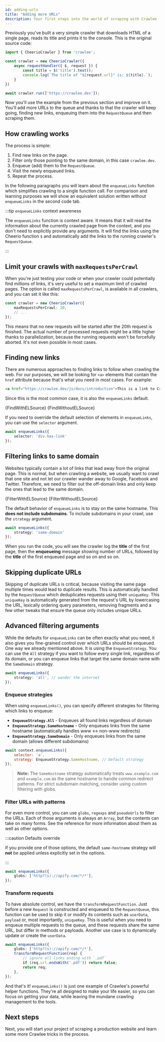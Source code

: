 ```yaml
---
id: adding-urls
title: "Adding more URLs"
description: Your first steps into the world of scraping with Crawlee
---
```





Previously you've built a very simple crawler that downloads HTML of a single page, reads its title and prints it to the console.
This is the original source code:

```ts
import { CheerioCrawler } from 'crawlee';

const crawler = new CheerioCrawler({
    async requestHandler({ $, request }) {
        const title = $('title').text();
        console.log(`The title of "${request.url}" is: ${title}.`);
    }
})

await crawler.run(['https://crawlee.dev']);
```

Now you'll use the example from the previous section and improve on it. You'll add more URLs to the queue and thanks to that the crawler will keep going, finding new links, enqueuing them into the `RequestQueue` and then scraping them.

## How crawling works

The process is simple:

1. Find new links on the page.
2. Filter only those pointing to the same domain, in this case `crawlee.dev`.
3. Enqueue (add) them to the `RequestQueue`.
4. Visit the newly enqueued links.
5. Repeat the process.

In the following paragraphs you will learn about the <ApiLink to="core/function/enqueueLinks">`enqueueLinks`</ApiLink> function which simplifies crawling to a single function call. For comparison and learning purposes we will show an equivalent solution written without `enqueueLinks` in the second code tab.

:::tip `enqueueLinks` context awareness

The `enqueueLinks` function is context aware. It means that it will read the information about the currently crawled page from the context, and you don't need to explicitly provide any arguments. It will find the links using the Cheerio function `$` and automatically add the links to the running crawler's `RequestQueue`.

:::

## Limit your crawls with `maxRequestsPerCrawl`

 When you're just testing your code or when your crawler could potentially find millions of links, it's very useful to set a maximum limit of crawled pages. The option is called `maxRequestsPerCrawl`, is available in all crawlers, and you can set it like this:

```ts
const crawler = new CheerioCrawler({
    maxRequestsPerCrawl: 20,
    // ...
});
```

This means that no new requests will be started after the 20th request is finished. The actual number of processed requests might be a little higher thanks to parallelization, because the running requests won't be forcefully aborted. It's not even possible in most cases.

## Finding new links

There are numerous approaches to finding links to follow when crawling the web. For our purposes, we will be looking for `<a>` elements that contain the `href` attribute because that's what you need in most cases. For example:

```html
<a href="https://crawlee.dev/js/docs/introduction">This is a link to Crawlee introduction</a>
```

Since this is the most common case, it is also the `enqueueLinks` default.

<Tabs groupId="crawling-links">
<TabItem value="enqueue-links" label="with enqueueLinks" default>
<CodeBlock language="js" title="src/main.mjs">{FindWithELSource}</CodeBlock>
</TabItem>
<TabItem value="plain-js" label="without enqueueLinks">
<CodeBlock language="js" title="src/main.mjs">{FindWithoutELSource}</CodeBlock>
</TabItem>
</Tabs>

If you need to override the default selection of elements in `enqueueLinks`, you can use the `selector` argument.

```ts
await enqueueLinks({
    selector: 'div.has-link'
});
```

## Filtering links to same domain

Websites typically contain a lot of links that lead away from the original page. This is normal, but when crawling a website, we usually want to crawl that one site and not let our crawler wander away to Google, Facebook and Twitter. Therefore, we need to filter out the off-domain links and only keep the ones that lead to the same domain.

<Tabs groupId="crawling-links">
    <TabItem value="enqueue-links" label="with enqueueLinks" default>
        <CodeBlock language="js" title="src/main.mjs">{FilterWithELSource}</CodeBlock>
    </TabItem>
    <TabItem value="plain-js" label="without enqueueLinks">
        <CodeBlock language="js" title="src/main.mjs">{FilterWithoutELSource}</CodeBlock>
    </TabItem>
</Tabs>

The default behavior of `enqueueLinks` is to stay on the same hostname. This **does not include subdomains**. To include subdomains in your crawl, use the `strategy` argument.

```ts
await enqueueLinks({
    strategy: 'same-domain'
});
```

When you run the code, you will see the crawler  log the **title** of the first page, then the **enqueueing** message showing number of URLs, followed by the **title** of the first enqueued page and so on and so on.

## Skipping duplicate URLs

Skipping of duplicate URLs is critical, because visiting the same page multiple times would lead to duplicate results. This is automatically handled by the `RequestQueue` which deduplicates requests using their `uniqueKey`. This `uniqueKey` is automatically generated from the request's URL by lowercasing the URL, lexically ordering query parameters, removing fragments and a few other tweaks that ensure the queue only includes unique URLs.

## Advanced filtering arguments

While the defaults for `enqueueLinks` can be often exactly what you need, it also gives you fine-grained control over which URLs should be enqueued. One way we already mentioned above. It is using the <ApiLink to="core/enum/EnqueueStrategy">`EnqueueStrategy`</ApiLink>. You can use the <ApiLink to="core/enum/EnqueueStrategy#All">`All`</ApiLink> strategy if you want to follow every single link, regardless of its domain, or you can enqueue links that target the same domain name with the <ApiLink to="core/enum/EnqueueStrategy#SameDomain">`SameDomain`</ApiLink> strategy.

```ts
await enqueueLinks({
    strategy: 'all', // wander the internet
});
```

### Enqueue strategies

When using `enqueueLinks()`, you can specify different strategies for filtering which links to enqueue:

- **`EnqueueStrategy.All`** - Enqueues all found links regardless of domain
- **`EnqueueStrategy.SameHostname`** - Only enqueues links from the same hostname (automatically handles www ↔ non-www redirects)
- **`EnqueueStrategy.SameDomain`** - Only enqueues links from the same domain (allows different subdomains)

```javascript
await context.enqueueLinks({
    selector: 'a',
    strategy: EnqueueStrategy.SameHostname, // Default strategy
});
```

> **Note:** The `SameHostname` strategy automatically treats `www.example.com` and `example.com` as the same hostname to handle common redirect patterns. For strict subdomain matching, consider using custom filtering with globs.

### Filter URLs with patterns

For even more control, you can use `globs`, `regexps` and `pseudoUrls` to filter the URLs. Each of those arguments is always an `Array`, but the contents can take on many forms. <ApiLink to="core/interface/EnqueueLinksOptions">See the reference</ApiLink> for more information about them as well as other options.

:::caution Defaults override

If you provide one of those options, the default `same-hostname` strategy will **not** be applied unless explicitly set in the options.

:::

```ts
await enqueueLinks({
    globs: ['http?(s)://apify.com/*/*'],
});
```

### Transform requests

To have absolute control, we have the <ApiLink to="core/interface/EnqueueLinksOptions/#transformRequestFunction">`transformRequestFunction`</ApiLink>. Just before a new <ApiLink to="core/class/Request">`Request`</ApiLink> is constructed and enqueued to the <ApiLink to="core/class/RequestQueue">`RequestQueue`</ApiLink>, this function can be used to skip it or modify its contents such as `userData`, `payload` or, most importantly, `uniqueKey`. This is useful when you need to enqueue multiple requests to the queue, and these requests share the same URL, but differ in methods or payloads. Another use case is to dynamically update or create the `userData`.

```ts
await enqueueLinks({
    globs: ['http?(s)://apify.com/*/*'],
    transformRequestFunction(req) {
        // ignore all links ending with `.pdf`
        if (req.url.endsWith('.pdf')) return false;
        return req;
    },
});
```

And that's it! `enqueueLinks()` is just one example of Crawlee's powerful helper functions. They're all designed to make your life easier, so you can focus on getting your data, while leaving the mundane crawling management to the tools.

## Next steps

Next, you will start your project of scraping a production website and learn some more Crawlee tricks in the process.
